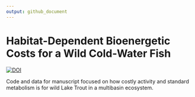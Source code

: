 ```yaml
---
output: github_document
---
```


# Habitat-Dependent Bioenergetic Costs for a Wild Cold-Water Fish

[![DOI](https://zenodo.org/badge/641512913.svg)](https://zenodo.org/badge/latestdoi/641512913)

Code and data for manuscript focused on how costly activity and standard metabolism is for wild Lake Trout in a multibasin ecosystem. 


